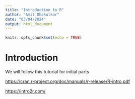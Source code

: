 ```yaml
---
title: "Introduction to R"
author: "Amit Dhakulkar"
date: "03/04/2024"
output: html_document
---
```


```r
knitr::opts_chunk$set(echo = TRUE)
```

# Introduction

We will follow this tutorial for initial parts

<https://cran.r-project.org/doc/manuals/r-release/R-intro.pdf>

<https://intro2r.com/>
